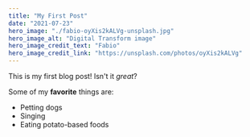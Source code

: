 ```yaml
---
title: "My First Post"
date: "2021-07-23"
hero_image: "./fabio-oyXis2kALVg-unsplash.jpg"
hero_image_alt: "Digital Transform image"
hero_image_credit_text: "Fabio"
hero_image_credit_link: "https://unsplash.com/photos/oyXis2kALVg"
---
```


This is my first blog post! Isn't it *great*?

Some of my **favorite** things are:

* Petting dogs
* Singing
* Eating potato-based foods
